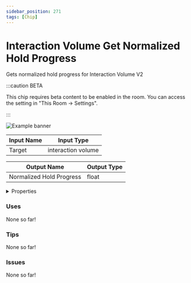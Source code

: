 ```yaml
---
sidebar_position: 271
tags: [Chip]
---
```


# Interaction Volume Get Normalized Hold Progress

Gets normalized hold progress for Interaction Volume V2

:::caution BETA

This chip requires beta content to be enabled in the room. You can access the setting in "This Room -> Settings".

:::

![Example banner](./assets/4cdfcf23-e5dc-4b81-a500-189dba609d0f.svg)

| Input Name | Input Type |
|-----------|-----------|
| Target | interaction volume |

| Output Name | Output Type |
|-----------|-----------|
| Normalized Hold Progress | float |


<details>
  <summary>Properties</summary>
  <div>
    <div>
    <table>
      <thead>
        <tr>
          <th>Is beta required?</th>
          <th>✅</th>
        </tr>
        <tr>
          <th>Is this chip a trolling risk?</th>
          <th>❌</th>
        </tr>
        <tr>
          <th>Chip UUPD</th>
          <th>._uuid</th>
        </tr>
      </thead>
    </table>
    </div>
  </div>
</details>

### Uses

None so far!

### Tips

None so far!

### Issues

None so far!